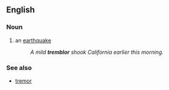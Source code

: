 ==English==
===Noun===
# an [[earthquake]]
#:''A mild '''tremblor''' shook California earlier this morning.''

===See also===
*[[tremor]]